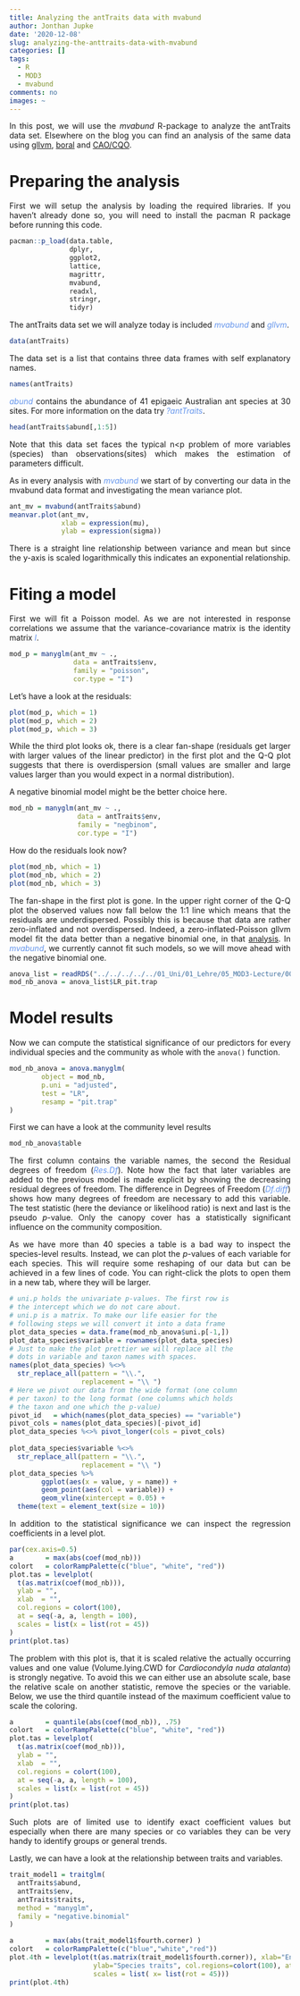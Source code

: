 ```yaml
---
title: Analyzing the antTraits data with mvabund
author: Jonthan Jupke
date: '2020-12-08'
slug: analyzing-the-anttraits-data-with-mvabund
categories: []
tags:
  - R
  - MOD3
  - mvabund
comments: no
images: ~
---
```


<style>
body {
text-align: justify}
</style>


In this post, we will use the *mvabund* R-package to analyze the antTraits data set. Elsewhere on the blog you can find an analysis of the same data using [gllvm](https://jonjup.netlify.app/post/2020-12-31-analyzing-the-anttraits-data-with-gllvm/analyzing-the-anttraits-data-with-gllvm/), [boral](https://jonjup.netlify.app/post/2020-12-31-analyzing-the-anttrait-data-with-boral-and-gllvm/analyzing-the-anttrait-data-with-boral/) and [CAO/CQO](https://jonjup.netlify.app/post/2020-12-31-analyzing-the-anttraits-data-with-cqo-and-cao/analyzing-the-anttraits-data-with-cqo-and-cao/).

# Preparing the analysis

First we will setup the analysis by loading the required libraries. 
If you haven't already done so, you will need to install the pacman R package before running this code. 

```r
pacman::p_load(data.table,
               dplyr,
               ggplot2,
               lattice,
               magrittr,
               mvabund,
               readxl,
               stringr,
               tidyr)
```

The antTraits data set we will analyze today is included *<span style="color:CornflowerBlue">mvabund</span>* and *<span style="color:CornflowerBlue">gllvm</span>*. 
```r
data(antTraits)
```
The data set is a list that contains three data frames with self explanatory names. 
```r
names(antTraits)
```

*<span style="color:CornflowerBlue">abund</span>* contains the abundance of 41 epigaeic Australian ant species at 30 sites. 
For more information on the data try  *<span style="color:CornflowerBlue">?antTraits</span>*.
```r
head(antTraits$abund[,1:5])
```
Note that this data set faces the typical n<p problem of more variables (species) than observations(sites) which makes the estimation of parameters difficult. 

As in every analysis with *<span style="color:CornflowerBlue">mvabund</span>* we start of by converting our data in the mvabund data format and investigating the mean variance plot. 

```r
ant_mv = mvabund(antTraits$abund)
meanvar.plot(ant_mv,
             xlab = expression(mu),
             ylab = expression(sigma))
```
There is a straight line relationship between variance and mean but since the y-axis is scaled logarithmically this indicates an exponential relationship. 

# Fiting a model

First we will fit a Poisson model. 
As we are not interested in response correlations we assume that the variance-covariance matrix is the identity matrix *<span style="color:CornflowerBlue">I</span>*. 
```r
mod_p = manyglm(ant_mv ~ .,
                data = antTraits$env,
                family = "poisson",
                cor.type = "I")
```

Let's have a look at the residuals: 
```r
plot(mod_p, which = 1)
plot(mod_p, which = 2)
plot(mod_p, which = 3)
```

While the third plot looks ok, there is a clear fan-shape (residuals get larger with larger values of the linear predictor) in the first plot and the Q-Q plot suggests that there is overdispersion (small values are smaller and large values larger than you would expect in a normal distribution).  

A negative binomial model might be the better choice here. 
```r
mod_nb = manyglm(ant_mv ~ ., 
                 data = antTraits$env, 
                 family = "negbinom", 
                 cor.type = "I")
```

How do the residuals look now? 
```r
plot(mod_nb, which = 1)
plot(mod_nb, which = 2)
plot(mod_nb, which = 3)
```

The fan-shape in the first plot is gone. 
In the upper right corner of the Q-Q plot the observed values now fall below the 1:1 line which means that the residuals are underdispersed. 
Possibly this is because that data are rather zero-inflated and not overdispersed. 
Indeed, a zero-inflated-Poisson gllvm model fit the data better than a negative binomial one, in that [analysis](https://jonjup.netlify.app/post/2020-12-31-analyzing-the-anttraits-data-with-gllvm/analyzing-the-anttraits-data-with-gllvm/). 
In *<span style="color:CornflowerBlue">mvabund</span>*, we currently cannot fit such models, so we will move ahead with the negative binomial one. 


```r
anova_list = readRDS("../../../../../01_Uni/01_Lehre/05_MOD3-Lecture/003_processed_data/mvabund/anova/antTrait/anova_list.RDS")
mod_nb_anova = anova_list$LR_pit.trap
```

# Model results 

Now we can compute the statistical significance of our predictors for every individual species and the community as whole with the `anova()` function. 

```r
mod_nb_anova = anova.manyglm(
        object = mod_nb,
        p.uni = "adjusted",
        test = "LR",
        resamp = "pit.trap"
)
```


First we can have a look at the community level results 
```r
mod_nb_anova$table
```

The first column contains the variable names, the second the Residual degrees of freedom (*<span style="color:CornflowerBlue">Res.Df</span>*). 
Note how the fact that later variables are added to the previous model is made explicit by showing the decreasing residual degrees of freedom. 
The difference in Degrees of Freedom (*<span style="color:CornflowerBlue">Df.diff</span>*) shows how many degrees of freedom are necessary to add this variable. 
The test statistic (here the deviance or likelihood ratio) is next and last is the pseudo *p*-value.
Only the canopy cover has a statistically significant influence on the community composition. 

As we have more than 40 species a table is a bad way to inspect the species-level results. Instead, we can plot the *p*-values of each variable for each species. 
This will require some reshaping of our data but can be achieved in a few lines of code. 
You can right-click the plots to open them in a new tab, where they will be larger. 
```r
# uni.p holds the univariate p-values. The first row is 
# the intercept which we do not care about. 
# uni.p is a matrix. To make our life easier for the 
# following steps we will convert it into a data frame
plot_data_species = data.frame(mod_nb_anova$uni.p[-1,])
plot_data_species$variable = rownames(plot_data_species)
# Just to make the plot prettier we will replace all the 
# dots in variable and taxon names with spaces. 
names(plot_data_species) %<>% 
  str_replace_all(pattern = "\\.",
                  replacement = "\\ ")
# Here we pivot our data from the wide format (one column
# per taxon) to the long format (one columns which holds 
# the taxon and one which the p-value)
pivot_id   = which(names(plot_data_species) == "variable")
pivot_cols = names(plot_data_species)[-pivot_id]
plot_data_species %<>% pivot_longer(cols = pivot_cols)
                                    
plot_data_species$variable %<>% 
  str_replace_all(pattern = "\\.",
                  replacement = "\\ ")
plot_data_species %>% 
        ggplot(aes(x = value, y = name)) + 
        geom_point(aes(col = variable)) + 
        geom_vline(xintercept = 0.05) + 
  theme(text = element_text(size = 10))
```

In addition  to the statistical significance we can inspect the regression coefficients in a level plot. 
```r
par(cex.axis=0.5)
a        = max(abs(coef(mod_nb)))
colort   = colorRampPalette(c("blue", "white", "red"))
plot.tas = levelplot(
  t(as.matrix(coef(mod_nb))),
  ylab = "",
  xlab  = "",
  col.regions = colort(100),
  at = seq(-a, a, length = 100),
  scales = list(x = list(rot = 45))
)
print(plot.tas)
```
The problem with this plot is, that it is scaled relative the actually occurring values and one value (Volume.lying.CWD for *Cardiocondyla nuda atalanta*) is strongly negative. 
To avoid this we can either use an absolute scale, base the relative scale on another statistic, remove the species or the variable. 
Below, we use the third quantile instead of the maximum coefficient value to scale the coloring.
```r
a        = quantile(abs(coef(mod_nb)), .75)
colort   = colorRampPalette(c("blue", "white", "red"))
plot.tas = levelplot(
  t(as.matrix(coef(mod_nb))),
  ylab = "",
  xlab  = "",
  col.regions = colort(100),
  at = seq(-a, a, length = 100),
  scales = list(x = list(rot = 45))
)
print(plot.tas)
```

Such plots are of limited use to identify exact coefficient values but especially when there are many species or co variables they can be very handy to identify groups or general trends. 

Lastly, we can have a look at the relationship between traits and variables.

```r
trait_model1 = traitglm(
  antTraits$abund,
  antTraits$env,
  antTraits$traits,
  method = "manyglm",
  family = "negative.binomial"
)

a        = max(abs(trait_model1$fourth.corner) )
colort   = colorRampPalette(c("blue","white","red")) 
plot.4th = levelplot(t(as.matrix(trait_model1$fourth.corner)), xlab="Environmental Variables",
                     ylab="Species traits", col.regions=colort(100), at=seq(-a, a, length=100),
                     scales = list( x= list(rot = 45)))
print(plot.4th)
```


